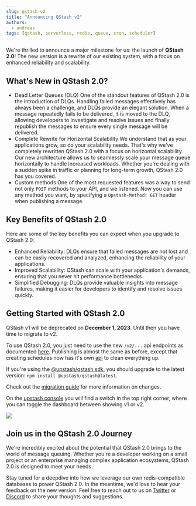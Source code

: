 ```yaml
---
slug: qstash-v2
title: "Announcing QStash v2"
authors:
  - andreas
tags: [qstash, serverless, redis, queue, cron, scheduler]
---
```



We're thrilled to announce a major milestone for us: the launch of **QStash 2.0**! The new version is a rewrite of our existing system, with a focus on enhanced reliability and scalability.


## What's New in QStash 2.0?

- Dead Letter Queues (DLQ)
One of the standout features of QStash 2.0 is the introduction of DLQs. Handling failed messages effectively has always been a challenge, and DLQs provide an elegant solution. When a message repeatedly fails to be delivered, it is moved to the DLQ, allowing developers to investigate and resolve issues and finally republish the messages to ensure every single message will be delivered.
- Complete Rewrite for Horizontal Scalability
We understand that as your applications grow, so do your scalability needs. That's why we've completely rewritten QStash 2.0 with a focus on horizontal scalability. Our new architecture allows us to seamlessly scale your message queue horizontally to handle increased workloads. Whether you're dealing with a sudden spike in traffic or planning for long-term growth, QStash 2.0 has you covered.
- Custom methods
One of the most requested features was a way to send not only `POST` methods to your API, and we listened. Now you can use any method you want, by specifying a `Upstash-Method: GET` header when publishing a message.

## Key Benefits of QStash 2.0

Here are some of the key benefits you can expect when you upgrade to QStash 2.0:

- Enhanced Reliability: DLQs ensure that failed messages are not lost and can be easily recovered and analyzed, enhancing the reliability of your applications.
- Improved Scalability: QStash can scale with your application's demands, ensuring that you never hit performance bottlenecks.
- Simplified Debugging: DLQs provide valuable insights into message failures, making it easier for developers to identify and resolve issues quickly.

## Getting Started with QStash 2.0

QStash v1 will be deprecated on **December 1, 2023**. Until then you have time to migrate to v2.

To use QStash 2.0, you just need to use the new `/v2/...` api endpoints as documented [here](https://upstash.com/docs/qstash/api/messages/create). 
Publishing is almost the same as before, except that creating schedules now has it's own [api](https://upstash.com/docs/qstash/features/schedules) to clean everything up.

If you're using the [@upstash/qstash sdk](https://github.com/upstash/sdk-qstash-ts), you should upgrade to the latest version: `npm install @upstash/qstash@latest`.

Check out the [migration guide](https://upstash.com/docs/qstash/migrating/v2) for more information on changes.

On the [upstash console](https://console.upstash.com/qstash) you will find a switch in the top right corner, where you can toggle the dashboard between showing v1 or v2.

![](/blog/qstash-v2/console.png)

## Join us in the QStash 2.0 Journey
We're incredibly excited about the potential that QStash 2.0 brings to the world of message queuing. Whether you're a developer working on a small project or an enterprise managing complex application ecosystems, QStash 2.0 is designed to meet your needs.

Stay tuned for a deepdive into how we leverage our own redis-compatible databases to power QStash 2.0. In the meantime, we'd love to hear your feedback on the new version. Feel free to reach out to us on [Twitter](https://twitter.com/upstash) or [Discord](https://upstash.com/discord) to share your thoughts and suggestions.